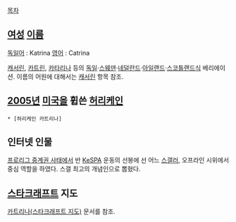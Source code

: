 [[목차]]
== [[여성]] [[이름]] ==
[[독일어]] : Katrina
[[영어]] : Catrina

[[캐서린]], [[카트린]], [[카타리나]] 등의 [[독일]]·[[스웨덴]]·[[네덜란드]]·[[아일랜드]]·[[스코틀랜드]]식 베리에이션. 이름의 어원에 대해서는 [[캐서린]] 항목 참조.

== [[2005년]] [[미국]]을 휩쓴 [[허리케인]] ==
 * [허리케인 카트리나]
== 인터넷 인물 ==
[[프로리그 중계권 사태]]에서 반 [[KeSPA]] 운동의 선봉에 선 어느 [[스갤]]러, 오프라인 시위에서 중심 역할을 하였다. 스갤 최고의 개념인으로 뽑혔다.

== [[스타크래프트]] 지도 ==
[[카트리나(스타크래프트 지도)]] 문서를 참조.
